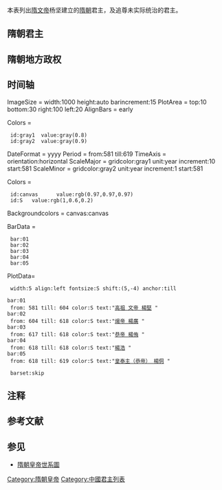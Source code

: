 {{Infobox former monarchy
| royal_title = 皇帝
| realm = 隋朝
| border = imperial
| coatofarms =
| coatofarmssize =
| coatofarmscaption =
| image = Sui Wendi Tang.jpg
| caption = '''隋高祖楊堅'''
| first_monarch = [[隋高祖|隋高祖]]
| last_monarch = [[隋皇泰主|隋皇泰主]]
| style = [[皇帝|皇帝]]
| residence =[[長安|大興皇城]]
| appointer = 继承制
| began = 581年
| ended = 619年
| pretender =
}}{{中国君主列表}}
本表列出[[隋文帝|隋文帝]]杨坚建立的[[隋朝|隋朝]]君主，及追尊未实际统治的君主。
==隋朝君主==
{{中国君主列表/隋朝|reftem=refTag|notetem=noteTag}}
==隋朝地方政权==
{{main|隋唐五代地方政權君主列表}}
== 时间轴 ==
<onlyinclude><timeline>
ImageSize = width:1000 height:auto barincrement:15
PlotArea  = top:10 bottom:30 right:100 left:20
AlignBars = early

Colors     =
  id:gray1  value:gray(0.8)
  id:gray2  value:gray(0.9)

DateFormat = yyyy
Period     = from:581 till:619
TimeAxis   = orientation:horizontal
ScaleMajor = gridcolor:gray1 unit:year increment:10 start:581
ScaleMinor = gridcolor:gray2 unit:year increment:1 start:581

Colors     =
  id:canvas      value:rgb(0.97,0.97,0.97)
  id:S   value:rgb(1,0.6,0.2)

Backgroundcolors = canvas:canvas

BarData =
  bar:01
  bar:02
  bar:03
  bar:04
  bar:05

PlotData=
  width:5 align:left fontsize:S shift:(5,-4) anchor:till

 bar:01
  from: 581 till: 604 color:S text:"[[隋文帝|高祖 文帝 楊堅]] "
 bar:02
  from: 604 till: 618 color:S text:"[[隋炀帝|煬帝 楊廣]] "
 bar:03
  from: 617 till: 618 color:S text:"[[隋恭帝|恭帝 楊侑]] "
 bar:04
  from: 618 till: 618 color:S text:"[[楊浩|楊浩]] "
 bar:05
  from: 618 till: 619 color:S text:"[[皇泰主|皇泰主（恭帝） 楊侗]] "

  barset:skip
</timeline></onlyinclude>

==注释==
{{NoteFoot}}

==参考文献==
{{RefFoot}}

==参见==
*[[隋朝皇帝世系圖|隋朝皇帝世系圖]]
{{隋朝皇帝}}
{{中國領袖列表}}

[[Category:隋朝皇帝|Category:隋朝皇帝]]
[[Category:中國君主列表|Category:中國君主列表]]